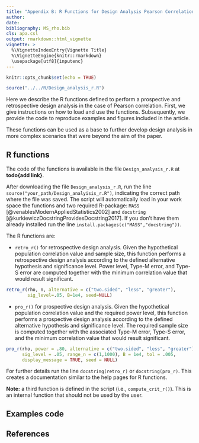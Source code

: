 ```yaml
---
title: "Appendix B: R Functions for Design Analysis Pearson Correlation"
author: 
date:
bibliography: MS_rho.bib 
cls: apa.csl
output: rmarkdown::html_vignette
vignette: >
  %\VignetteIndexEntry{Vignette Title}
  %\VignetteEngine{knitr::rmarkdown}
  \usepackage[utf8]{inputenc}
---
```


```r
knitr::opts_chunk$set(echo = TRUE)

source("../../R/Design_analysis_r.R")
```

Here we describe the R functions defined to perform a prospective and retrospective design analysis in the case of Pearson correlation. First, we give instructions on how to load and use the functions. Subsequently, we provide the code to reproduce examples and figures included in the article. 

These functions can be used as a base to further develop design analysis in more complex scenarios that were beyond the aim of the paper.

## R functions

The code of the functions is available in the file `Design_analysis_r.R` at **todo{add link}**.

After downloading the file `Design_analysis_r.R`, run the line `source("your_path/Design_analyisis_r.R")`, indicating the correct path where the file was saved. The script will automatically load in your work space the functions and two required R-package: `MASS` [@venablesModernAppliedStatistics2002] and `docstring` [@kurkiewiczDocstringProvidesDocstring2017]. If you don't have them already installed run the line `install.packages(c("MASS","docstring"))`. 

The R functions are:

- `retro_r()` for retrospective design analysis. Given the hypothetical population correlation value and sample size, this function performs a retrospective design analysis according to the defined alternative hypothesis and significance level. Power level, Type-M error, and Type-S error are computed together with the minimum correlation value that would result significant.
```r
retro_r(rho, n, alternative = c("two.sided", "less", "greater"), 
        sig_level=.05, B=1e4, seed=NULL)
```

- `pro_r()` for prospective design analysis. Given the hypothetical population correlation value and the required power level, this function performs a prospective design analysis according to the defined alternative hypothesis and significance level. The required sample size is computed together with the associated Type-M error, Type-S error, and the minimum correlation value that would result significant. 
```r
pro_r(rho, power = .80, alternative = c("two.sided", "less", "greater"), 
      sig_level = .05, range_n = c(1,1000), B = 1e4, tol = .005, 
      display_message = TRUE, seed = NULL)
```


For further details run the line `docstring(retro_r)` or `docstring(pro_r)`. This creates a documentation similar to the help pages for R functions.

**Note:** a third function is defined in the script (i.e., `compute_crit_r()`). This is an internal function that should not be used by the user.

## Examples code

## References

